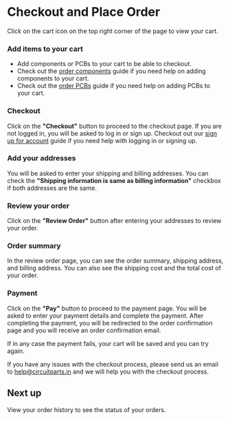 
# Checkout and Place Order

Click on the cart icon on the top right corner of the page to view your cart.

<Steps>

### Add items to your cart

-   Add components or PCBs to your cart to be able to checkout.
-   Check out the [order components](./order-component.mdx) guide if you need help on adding components to your cart.
-   Check out the [order PCBs](./order-pcb.mdx) guide if you need help on adding PCBs to your cart.

### Checkout

Click on the **"Checkout"** button to proceed to the checkout page. If you are not logged in, you will be asked to log in or sign up. Checkout out our [sign up for account](signup-account.md) guide if you need help with logging in or signing up.

### Add your addresses

You will be asked to enter your shipping and billing addresses. You can check the **"Shipping information is same as billing information"** checkbox if both addresses are the same.

### Review your order

Click on the **"Review Order"** button after entering your addresses to review your order.

### Order summary

In the review order page, you can see the order summary, shipping address, and billing address. You can also see the shipping cost and the total cost of your order.

### Payment

Click on the **"Pay"** button to proceed to the payment page. You will be asked to enter your payment details and complete the payment. After completing the payment, you will be redirected to the order confirmation page and you will receive an order confirmation email.

If in any case the payment fails, your cart will be saved and you can try again.

If you have any issues with the checkout process, please send us an email to [help@circuitparts.in](mailto:help@circuitparts.in) and we will help you with the checkout process.

</Steps>

## Next up

View your order history to see the status of your orders.


